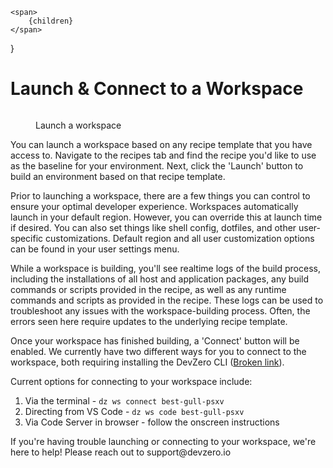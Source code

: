    <span>
        {children}
    </span>
}

# Launch & Connect to a Workspace

<figure><img src="../.gitbook/assets/CleanShot 2024-05-01 at 20.53.52@2x (1).png" alt=""/><figcaption><p>Launch a workspace</p></figcaption></figure>

You can launch a workspace based on any recipe template that you have access to. Navigate to the recipes tab and find the recipe you'd like to use as the baseline for your environment. Next, click the 'Launch' button to build an environment based on that recipe template. 

Prior to launching a workspace, there are a few things you can control to ensure your optimal developer experience. Workspaces automatically launch in your default region. However, you can override this at launch time if desired. You can also set things like shell config, dotfiles, and other user-specific customizations. Default region and all user customization options can be found in your user settings menu. 

While a workspace is building, you'll see realtime logs of the build process, including the installations of all host and application packages, any build commands or scripts provided in the recipe, as well as any runtime commands and scripts as provided in the recipe. These logs can be used to troubleshoot any issues with the workspace-building process. Often, the errors seen here require updates to the underlying recipe template. 

Once your workspace has finished building, a 'Connect' button will be enabled. We currently have two different ways for you to connect to the workspace, both requiring installing the DevZero CLI ([Broken link](broken-reference "mention")).

Current options for connecting to your workspace include: 

1. Via the terminal - `dz ws connect best-gull-psxv`
2. Directing from VS Code - `dz ws code best-gull-psxv`
3. Via Code Server in browser - follow the onscreen instructions

<Hint style="info">
If you're having trouble launching or connecting to your workspace, we're here to help! Please reach out to support@devzero.io 
</Hint>

